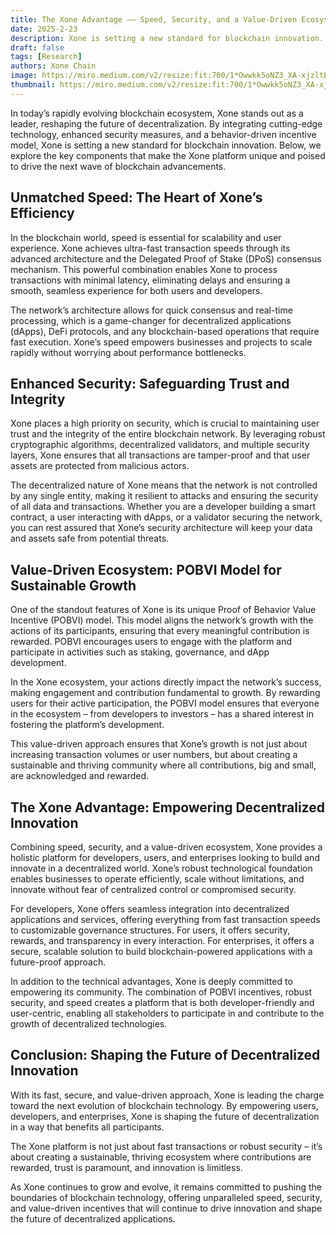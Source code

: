 ```yaml
---
title: The Xone Advantage —— Speed, Security, and a Value-Driven Ecosystem
date: 2025-2-23
description: Xone is setting a new standard for blockchain innovation. Below, we explore the key components that make the Xone platform unique and poised to drive the next wave of blockchain advancements.
draft: false
tags: [Research]
authors: Xone Chain
image: https://miro.medium.com/v2/resize:fit:700/1*Owwkk5oNZ3_XA-xjzltBfw@2x.jpeg
thumbnail: https://miro.medium.com/v2/resize:fit:700/1*Owwkk5oNZ3_XA-xjzltBfw@2x.jpeg
---
```


In today’s rapidly evolving blockchain ecosystem, Xone stands out as a leader, reshaping the future of decentralization. By integrating cutting-edge technology, enhanced security measures, and a behavior-driven incentive model, Xone is setting a new standard for blockchain innovation. Below, we explore the key components that make the Xone platform unique and poised to drive the next wave of blockchain advancements.

## Unmatched Speed: The Heart of Xone’s Efficiency

In the blockchain world, speed is essential for scalability and user experience. Xone achieves ultra-fast transaction speeds through its advanced architecture and the Delegated Proof of Stake (DPoS) consensus mechanism. This powerful combination enables Xone to process transactions with minimal latency, eliminating delays and ensuring a smooth, seamless experience for both users and developers.

The network’s architecture allows for quick consensus and real-time processing, which is a game-changer for decentralized applications (dApps), DeFi protocols, and any blockchain-based operations that require fast execution. Xone’s speed empowers businesses and projects to scale rapidly without worrying about performance bottlenecks.

## Enhanced Security: Safeguarding Trust and Integrity

Xone places a high priority on security, which is crucial to maintaining user trust and the integrity of the entire blockchain network. By leveraging robust cryptographic algorithms, decentralized validators, and multiple security layers, Xone ensures that all transactions are tamper-proof and that user assets are protected from malicious actors.

The decentralized nature of Xone means that the network is not controlled by any single entity, making it resilient to attacks and ensuring the security of all data and transactions. Whether you are a developer building a smart contract, a user interacting with dApps, or a validator securing the network, you can rest assured that Xone’s security architecture will keep your data and assets safe from potential threats.

## Value-Driven Ecosystem: POBVI Model for Sustainable Growth

One of the standout features of Xone is its unique Proof of Behavior Value Incentive (POBVI) model. This model aligns the network’s growth with the actions of its participants, ensuring that every meaningful contribution is rewarded. POBVI encourages users to engage with the platform and participate in activities such as staking, governance, and dApp development.

In the Xone ecosystem, your actions directly impact the network’s success, making engagement and contribution fundamental to growth. By rewarding users for their active participation, the POBVI model ensures that everyone in the ecosystem – from developers to investors – has a shared interest in fostering the platform’s development.

This value-driven approach ensures that Xone’s growth is not just about increasing transaction volumes or user numbers, but about creating a sustainable and thriving community where all contributions, big and small, are acknowledged and rewarded.

## The Xone Advantage: Empowering Decentralized Innovation

Combining speed, security, and a value-driven ecosystem, Xone provides a holistic platform for developers, users, and enterprises looking to build and innovate in a decentralized world. Xone’s robust technological foundation enables businesses to operate efficiently, scale without limitations, and innovate without fear of centralized control or compromised security.

For developers, Xone offers seamless integration into decentralized applications and services, offering everything from fast transaction speeds to customizable governance structures. For users, it offers security, rewards, and transparency in every interaction. For enterprises, it offers a secure, scalable solution to build blockchain-powered applications with a future-proof approach.

In addition to the technical advantages, Xone is deeply committed to empowering its community. The combination of POBVI incentives, robust security, and speed creates a platform that is both developer-friendly and user-centric, enabling all stakeholders to participate in and contribute to the growth of decentralized technologies.

## Conclusion: Shaping the Future of Decentralized Innovation

With its fast, secure, and value-driven approach, Xone is leading the charge toward the next evolution of blockchain technology. By empowering users, developers, and enterprises, Xone is shaping the future of decentralization in a way that benefits all participants.

The Xone platform is not just about fast transactions or robust security – it’s about creating a sustainable, thriving ecosystem where contributions are rewarded, trust is paramount, and innovation is limitless.

As Xone continues to grow and evolve, it remains committed to pushing the boundaries of blockchain technology, offering unparalleled speed, security, and value-driven incentives that will continue to drive innovation and shape the future of decentralized applications.
